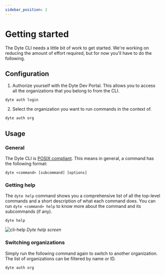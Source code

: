 ```yaml
---
sidebar_position: 2
---
```


# Getting started

The Dyte CLI needs a little bit of work to get started. We're working on reducing the amount of effort required, but for now you'll have to do the following.

## Configuration

1. Authorize yourself with the Dyte Dev Portal. This allows you to access all the organizations that you belong to from the CLI.

```shell
dyte auth login
```

2. Select the organization you want to run commands in the context of.

```bash
dyte auth org
```

## Usage

### General

The Dyte CLI is [POSIX compliant](https://pubs.opengroup.org/onlinepubs/9699919799/basedefs/V1_chap12.html). This means in general, a command has the following format:

```shell
dyte <command> [subcommand] [options]
```

### Getting help

The `dyte help` command shows you a comprehensive list of all the top-level commands and a short description of what each command does. You can run `dyte <command> help` to know more about the command and its subcommands (if any).

```shell
dyte help
```

![cli-help](/static/cli/cli-help.png#terminal)
_Dyte help screen_

### Switching organizations

Simply run the following command again to switch to another organization. The list of organizations can be filtered by name or ID.

```shell
dyte auth org
```
